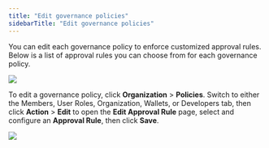 ```yaml
---
title: "Edit governance policies"
sidebarTitle: "Edit governance policies"
---
```


You can edit each governance policy to enforce customized approval rules. Below is a list of approval rules you can choose from for each governance policy.


<img src="/en/images/organization/org4.svg" className="diagram"/>

To edit a governance policy, click **Organization** > **Policies**. Switch to either the Members, User Roles, Organization, Wallets, or Developers tab, then click **Action** > **Edit** to open the **Edit Approval Rule** page, select and configure an **Approval Rule**, then click **Save**.

<img src="/en/images/organization/org8.png" className="screenshot_full_screen"/>
